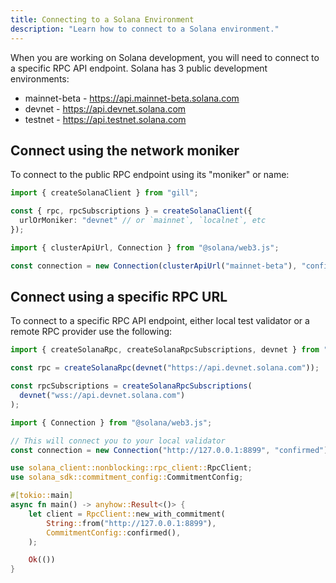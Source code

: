 ```yaml
---
title: Connecting to a Solana Environment
description: "Learn how to connect to a Solana environment."
---
```


When you are working on Solana development, you will need to connect to a
specific RPC API endpoint. Solana has 3 public development environments:

- mainnet-beta - https://api.mainnet-beta.solana.com
- devnet - https://api.devnet.solana.com
- testnet - https://api.testnet.solana.com

## Connect using the network moniker

To connect to the public RPC endpoint using its "moniker" or name:

<CodeTabs >

```typescript !! title="Gill"
import { createSolanaClient } from "gill";

const { rpc, rpcSubscriptions } = createSolanaClient({
  urlOrMoniker: "devnet" // or `mainnet`, `localnet`, etc
});
```

```typescript !! title="Legacy"
import { clusterApiUrl, Connection } from "@solana/web3.js";

const connection = new Connection(clusterApiUrl("mainnet-beta"), "confirmed");
```

</CodeTabs>

## Connect using a specific RPC URL

To connect to a specific RPC API endpoint, either local test validator or a
remote RPC provider use the following:

<CodeTabs >

```typescript !! title="Gill"
import { createSolanaRpc, createSolanaRpcSubscriptions, devnet } from "gill";

const rpc = createSolanaRpc(devnet("https://api.devnet.solana.com"));

const rpcSubscriptions = createSolanaRpcSubscriptions(
  devnet("wss://api.devnet.solana.com")
);
```

```typescript !! title="Legacy"
import { Connection } from "@solana/web3.js";

// This will connect you to your local validator
const connection = new Connection("http://127.0.0.1:8899", "confirmed");
```

```rust !! title="Rust"
use solana_client::nonblocking::rpc_client::RpcClient;
use solana_sdk::commitment_config::CommitmentConfig;

#[tokio::main]
async fn main() -> anyhow::Result<()> {
    let client = RpcClient::new_with_commitment(
        String::from("http://127.0.0.1:8899"),
        CommitmentConfig::confirmed(),
    );

    Ok(())
}
```

</CodeTabs>
